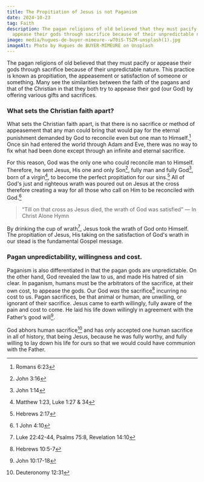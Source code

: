 ```yaml
---
title: The Propitiation of Jesus is not Paganism
date: 2024-10-23
tag: Faith
description: The pagan religions of old believed that they must pacify or
  appease their gods through sacrifice because of their unpredictable nature.
image: media/hugues-de-buyer-mimeure--wT0iS-TSZM-unsplash(1).jpg
imageAlt: Photo by Hugues de BUYER-MIMEURE on Unsplash
---
```


The pagan religions of old believed that they must pacify or appease their gods through sacrifice because of their unpredictable nature. This practice is known as propitiation, the appeasement or satisfaction of someone or something. Many see the similarities between the faith of the pagans and that of the Christian in that they both try to appease their god (our God) by offering various gifts and sacrifices.

### What sets the Christian faith apart?

What sets the Christian faith apart, is that there is no sacrifice or method of appeasement that any man could bring that would pay for the eternal punishment demanded by God to reconcile even but one man to Himself.[^1] Once sin had entered the world through Adam and Eve, there was no way to fix what had been done except through an infinite and eternal sacrifice.

For this reason, God was the only one who could reconcile man to Himself. Therefore, he sent Jesus, His one and only Son[^2], fully man and fully God[^3], born of a virgin[^4], to become the perfect propitiation for our sins.[^5] All of God's just and righteous wrath was poured out on Jesus at the cross therefore creating a way for all those who call on Him to be reconciled with God.[^6]

> “Till on that cross as Jesus died, the wrath of God was satisfied” — In Christ Alone Hymn

By drinking the cup of wrath[^7], Jesus took the wrath of God onto Himself. The propitiation of Jesus, His taking on the satisfaction of God's wrath in our stead is the fundamental Gospel message.

### Pagan unpredictability, willingness and cost.

Paganism is also differentiated in that the pagan gods are unpredictable. On the other hand, God revealed the law to us, and made His hatred of sin clear. In paganism, humans must be the arbitrators of the sacrifice, at their own cost, to appease the gods. Our God _was_ the sacrifice[^8] incurring no cost to us. Pagan sacrifices, be that animal or human, are unwilling, or ignorant of their sacrifice. Jesus came to earth willingly, fully aware of the pain and cost to come. He laid his life down willingly in agreement with the Father’s good will[^9].

God abhors human sacrifice[^10] and has only accepted one human sacrifice in all of history, that being Jesus, because he was fully worthy, and fully willing to lay down his life for ours so that we would could have communion with the Father.

[^1]: Romans 6:23
[^2]: John 3:16
[^3]: John 1:14
[^4]: Matthew 1:23, Luke 1:27 & 34
[^5]: Hebrews 2:17
[^6]: 1 John 4:10
[^7]: Luke 22:42-44, Psalms 75:8, Revelation 14:10
[^8]: Hebrews 10:5-7
[^9]: John 10:17-18
[^10]: Deuteronomy 12:31
